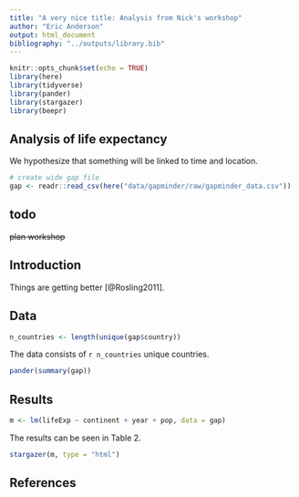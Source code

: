 ```yaml
---
title: "A very nice title: Analysis from Nick's workshop"
author: "Eric Anderson"
output: html_document
bibliography: "../outputs/library.bib"
---
```


```r
knitr::opts_chunk$set(echo = TRUE)
library(here)
library(tidyverse)
library(pander)
library(stargazer)
library(beepr)
```

## Analysis of life expectancy
We hypothesize that something will be linked to time and location.

```r
# create wide gap file
gap <- readr::read_csv(here("data/gapminder/raw/gapminder_data.csv"))
```


## todo
~~plan workshop~~

## Introduction

Things are getting better [@Rosling2011].


## Data 
```r
n_countries <- length(unique(gap$country))
```


The data consists of `r n_countries` unique countries. 
```r

pander(summary(gap))
```

## Results

```r
m <- lm(lifeExp ~ continent + year + pop, data = gap)
```

The results can be seen in Table 2.

```r
stargazer(m, type = "html")
```

## References



